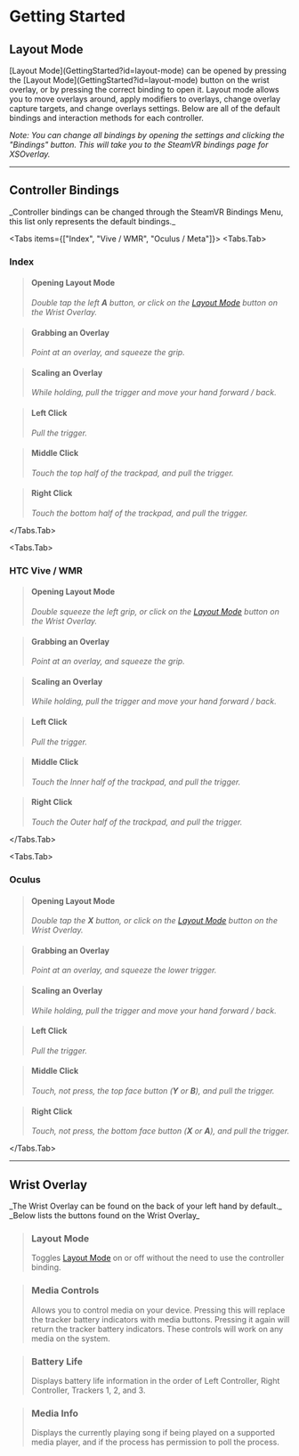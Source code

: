 
# Getting Started

## Layout Mode
<Callout type="info">
[Layout Mode](GettingStarted?id=layout-mode) can be opened by pressing the [Layout Mode](GettingStarted?id=layout-mode) button on the wrist overlay, or by pressing the correct binding to open it. Layout mode allows you to move overlays around, apply modifiers to overlays, change overlay capture targets, and change overlays settings.
Below are all of the default bindings and interaction methods for each controller.

_Note: You can change all bindings by opening the settings and clicking the "Bindings" button. This will take you to the SteamVR bindings page for XSOverlay._
</Callout>
***
## Controller Bindings
<Callout type="warning">
_Controller bindings can be changed through the SteamVR Bindings Menu, this list only represents the default bindings._
</Callout>

<Tabs items={["Index", "Vive / WMR", "Oculus / Meta"]}>
<Tabs.Tab>

### **Index**
>#### Opening Layout Mode
>_Double tap the left **A** button, or click on the [Layout Mode](GettingStarted?id=layout-mode) button on the Wrist Overlay._

>#### Grabbing an Overlay
>_Point at an overlay, and squeeze the grip._

>#### Scaling an Overlay
>_While holding, pull the trigger and move your hand forward / back._

>#### Left Click
>_Pull the trigger._

>#### Middle Click
>_Touch the top half of the trackpad, and pull the trigger._

>#### Right Click
>_Touch the bottom half of the trackpad, and pull the trigger._

</Tabs.Tab>

<Tabs.Tab>

### **HTC Vive / WMR**
>#### Opening Layout Mode
>_Double squeeze the left grip, or click on the [Layout Mode](GettingStarted?id=layout-mode) button on the Wrist Overlay._

>#### Grabbing an Overlay
>_Point at an overlay, and squeeze the grip._

>#### Scaling an Overlay
>_While holding, pull the trigger and move your hand forward / back._

>#### Left Click
>_Pull the trigger._

>#### Middle Click
>_Touch the Inner half of the trackpad, and pull the trigger._

>#### Right Click
>_Touch the Outer half of the trackpad, and pull the trigger._

</Tabs.Tab>


<Tabs.Tab>

### **Oculus**
>#### Opening Layout Mode
>_Double tap the **X** button, or click on the [Layout Mode](GettingStarted?id=layout-mode) button on the Wrist Overlay._

>#### Grabbing an Overlay
>_Point at an overlay, and squeeze the lower trigger._

>#### Scaling an Overlay
>_While holding, pull the trigger and move your hand forward / back._

>#### Left Click
>_Pull the trigger._

>#### Middle Click
>_Touch, not press, the top face button (**Y** or **B**), and pull the trigger._

>#### Right Click
>_Touch, not press, the bottom face button (**X** or **A**), and pull the trigger._

</Tabs.Tab>

</Tabs>

***

## Wrist Overlay
<Callout type="info">
_The Wrist Overlay can be found on the back of your left hand by default._
_Below lists the buttons found on the Wrist Overlay_
</Callout>

>### Layout Mode
>Toggles [Layout Mode](GettingStarted?id=layout-mode) on or off without the need to use the controller binding.

>### Media Controls
>Allows you to control media on your device. Pressing this will replace the tracker battery indicators with media buttons. Pressing it again will return the tracker battery indicators. These controls will work on any media on the system.

>### Battery Life
>Displays battery life information in the order of Left Controller, Right Controller, Trackers 1, 2, and 3.

>### Media Info
>Displays the currently playing song if being played on a supported media player, and if the process has permission to poll the process.